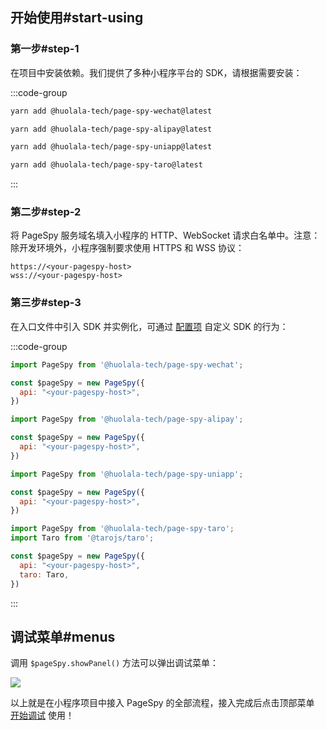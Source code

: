 

## 开始使用#start-using

### 第一步#step-1

在项目中安装依赖。我们提供了多种小程序平台的 SDK，请根据需要安装：

:::code-group

```bash wechat
yarn add @huolala-tech/page-spy-wechat@latest
```

```bash alipay
yarn add @huolala-tech/page-spy-alipay@latest
```

```bash uniapp
yarn add @huolala-tech/page-spy-uniapp@latest
```

```bash taro
yarn add @huolala-tech/page-spy-taro@latest
```

:::

### 第二步#step-2

将 PageSpy 服务域名填入小程序的 HTTP、WebSocket 请求白名单中。注意：除开发环境外，小程序强制要求使用 HTTPS 和 WSS 协议：

```
https://<your-pagespy-host>
wss://<your-pagespy-host>
```

### 第三步#step-3

在入口文件中引入 SDK 并实例化，可通过 [配置项]({VITE_SDK_WECHAT_REPO}) 自定义 SDK 的行为：

:::code-group

```js wechat
import PageSpy from '@huolala-tech/page-spy-wechat';

const $pageSpy = new PageSpy({
  api: "<your-pagespy-host>",
})
```

```js alipay
import PageSpy from '@huolala-tech/page-spy-alipay';

const $pageSpy = new PageSpy({
  api: "<your-pagespy-host>",
})
```

```js uniapp
import PageSpy from '@huolala-tech/page-spy-uniapp';

const $pageSpy = new PageSpy({
  api: "<your-pagespy-host>",
})
```

```js taro
import PageSpy from '@huolala-tech/page-spy-taro';
import Taro from '@tarojs/taro';

const $pageSpy = new PageSpy({
  api: "<your-pagespy-host>",
  taro: Taro,
})
```

:::

## 调试菜单#menus

调用 `$pageSpy.showPanel()` 方法可以弹出调试菜单：

<a href={mpPanelImg} target="_blank">
  <img src={mpPanelImg} style={{ maxWidth: 320 }} />
</a>

以上就是在小程序项目中接入 PageSpy 的全部流程，接入完成后点击顶部菜单 <Tooltip title="菜单默认隐藏，部署后可见" color="purple"><a href="javascript:void(0)">开始调试</a></Tooltip> 使用！
